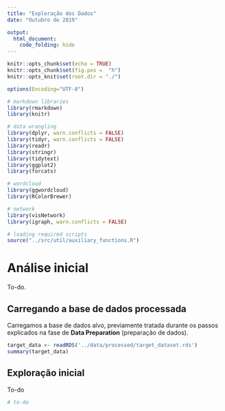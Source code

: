 ```yaml
---
title: "Exploração dos Dados"
date: "Outubro de 2019"

output:
  html_document:
    code_folding: hide
---
```


```r
knitr::opts_chunk$set(echo = TRUE)
knitr::opts_chunk$set(fig.pos =  "h")
knitr::opts_knit$set(root.dir = "./")

options(Encoding="UTF-8")

# markdown libraries
library(rmarkdown)
library(knitr)

# data wrangling
library(dplyr, warn.conflicts = FALSE)
library(tidyr, warn.conflicts = FALSE)
library(readr)
library(stringr)
library(tidytext)
library(ggplot2)
library(forcats)

# wordcloud
library(ggwordcloud)
library(RColorBrewer)

# network
library(visNetwork)
library(igraph, warn.conflicts = FALSE)

# loading required scripts
source("../src/util/auxiliary_functions.R")
```

# Análise inicial

To-do.

## Carregando a base de dados processada

Carregamos a base de dados alvo, previamente tratada durante os passos explicados na fase de **Data Preparation** (preparação de dados). 

```r
target_data <- readRDS('../data/processed/target_dataset.rds')
summary(target_data)
```

## Exploração inicial 

To-do

```r

# to-do

```